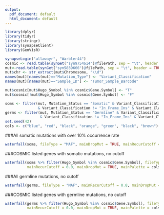 ```yaml
---
output:
  pdf_document: default
  html_document: default
---
```


```r

library(dplyr)
library(tidyr)
library(stringr)
library(synapseClient)
library(GenVisR)

synapseLogin("allawayr", "Warbler44")
cosmic <- read.table(synGet("syn9754614")@filePath, sep = "\t", header = TRUE, colClasses = "character")
mut<-read.table(synGet("syn5839666")@filePath, sep = "\t", header = TRUE, colClasses = "character")
mut$chr <- str_extract(mut$Chromosome, "\\d")
names(mut)[names(mut)=="Mutation_Type"] <- "Variant_Classification"
names(mut)[names(mut)=="Sample_ID"] <- "Tumor_Sample_Barcode"

mut$cosmic[mut$Hugo_Symbol %in% cosmic$Gene.Symbol] <- "T"
mut$cosmic[!mut$Hugo_Symbol %in% cosmic$Gene.Symbol] <- "F"

soms <- filter(mut, Mutation_Status == "Somatic" & Variant_Classification != "Silent" & Variant_Classification != "Intron"
               & Variant_Classification != "In_Frame_Ins" & Variant_Classification != "In_Frame_Del")
germs <- filter(mut, Mutation_Status == "Germline" & Variant_Classification != "Silent" & Variant_Classification != "Intron"
                & Variant_Classification != "In_Frame_Ins" & Variant_Classification != "In_Frame_Del")
set.seed(42)
cols <- c("blue", "red", "black", "orange", "green", "black", "brown")

```

###All somatic mutations with over 10% occurrence rate
```r
waterfall(soms, fileType = "MAF", mainDropMut = TRUE, mainRecurCutoff = 0.1, mainPalette = cols)
```

###COSMIC listed genes with somatic mutations, no cutoff
```r

waterfall(soms %>% filter(Hugo_Symbol %in% cosmic$Gene.Symbol), fileType = "MAF", 
          mainRecurCutoff = 0.0, mainDropMut = TRUE, mainPalette = cols)
```

###All germline mutations, no cutoff
```r
waterfall(germs, fileType = "MAF", mainRecurCutoff = 0.8, mainDropMut = TRUE, mainPalette = cols)
```

###COSMIC listed genes with germline mutations, no cutoff
```r

waterfall(germs %>% filter(Hugo_Symbol %in% cosmic$Gene.Symbol), fileType = "MAF", 
          mainRecurCutoff = 0.0, mainDropMut = TRUE, mainPalette = cols)
```
